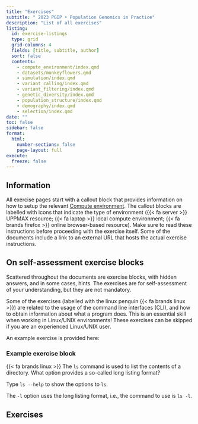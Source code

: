 ```yaml
---
title: "Exercises"
subtitle: " 2023 PGIP • Population Genomics in Practice"
description: "List of all exercises"
listing:
  id: exercise-listings
  type: grid
  grid-columns: 4
  fields: [title, subtitle, author]
  sort: false
  contents:
    - compute_environment/index.qmd
    - datasets/monkeyflowers.qmd
    - simulation/index.qmd
    - variant_calling/index.qmd
    - variant_filtering/index.qmd
    - genetic_diversity/index.qmd
    - population_structure/index.qmd
    - demography/index.qmd
    - selection/index.qmd
date: ""
toc: false
sidebar: false
format:
  html:
    number-sections: false
    page-layout: full
execute:
  freeze: false
---
```


## Information

All exercise pages start with a callout block that provides
information on how to setup the relevant [Compute
environment](compute_environment/index.qmd). The callout blocks are
labelled with icons that indicate the type of environment ({{< fa
server >}} UPPMAX resource; {{< fa laptop >}} local compute
environment; {{< fa brands firefox >}} online browser-based resource).
Make sure to read these instructions before proceeding with the
exercise itself. Some of the documents include a link to an external
URL that hosts the actual exercise instructions.

## On self-assessment exercise blocks

Scattered throughout the documents are exercise blocks, with hidden
answers, and in some cases, hints. The exercises are for
self-assessment of your understanding, but they are not mandatory.

Some of the exercises (labelled with the linux penguin {{< fa
brands linux >}}) are related to the usage of the command line
interfaces (CLI), and how to obtain information about what a program
does. This is an essential skill when working in Linux/UNIX
environments! These exercises can be skipped if you are an experienced
Linux/UNIX user.

An example exercise is provided here:

::: {.callout-exercise}

### Example exercise block

{{< fa brands linux >}} The `ls` command is used to list the contents
of a directory. What option provides a so-called long listing format?

::: {.callout-hint}

Type `ls --help` to show the options to `ls`.

:::

::: {.callout-answer}

The `-l` option uses the long listing format, i.e., the command to use
is `ls -l`.

:::

:::

## Exercises
